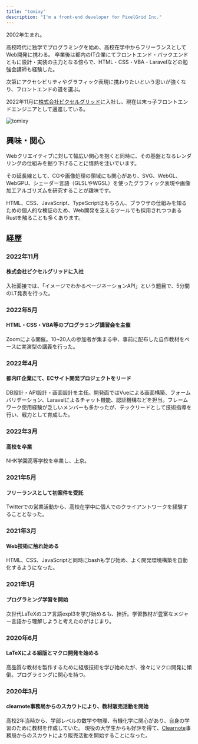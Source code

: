 ```yaml
---
title: "tomixy"
description: "I'm a front-end developer for PixelGrid Inc."
---
```




<RenewalAlert />

<Prose grid={false}>

<div class="text-lg leading-loose px-[calc(2vw*2.5)]">
  2002年生まれ。
  
  高校時代に独学でプログラミングを始め、高校在学中からフリーランスとしてWeb開発に携わる。
  卒業後は都内のIT企業にてフロントエンド・バックエンドともに設計・実装の主力となる傍らで、HTML・CSS・VBA・Laravelなどの勉強会講師も経験した。

  次第にアクセシビリティやグラフィック表現に携わりたいという思いが強くなり、フロントエンドの道を選ぶ。

  2022年11月に[株式会社ピクセルグリッド](https://www.pxgrid.com/)に入社し、現在は末っ子フロントエンドエンジニアとして邁進している。

  <div class="author w-fit mx-auto">
    <Image src={img_tomixy} alt="tomixy" style="max-width: 160px;" />
  </div>
</div>

</Prose>

<Prose>

## 興味・関心

Webクリエイティブに対して幅広い関心を抱くと同時に、その基盤となるレンダリングの仕組みを掘り下げることに情熱を注いでいます。

その延長線として、CGや画像処理の領域にも関心があり、SVG、WebGL、WebGPU、シェーダー言語（GLSLやWGSL）を使ったグラフィック表現や画像加工アルゴリズムを研究することが趣味です。

HTML、CSS、JavaScript、TypeScriptはもちろん、ブラウザの仕組みを知るための個人的な検証のため、Web開発を支えるツールでも採用されつつあるRustを触ることも多くあります。

</Prose>

<Prose fill={false}>

## 経歴

### 2022年11月

#### 株式会社ピクセルグリッドに入社

入社面接では、「イメージでわかるページネーションAPI」という題目で、5分間のLT発表を行った。

### 2022年5月

#### HTML・CSS・VBA等のプログラミング講習会を主催

Zoomによる開催。10~20人の参加者が集まる中、事前に配布した自作教材をベースに実演型の講義を行った。

### 2022年4月

#### 都内IT企業にて、ECサイト開発プロジェクトをリード

DB設計・API設計・画面設計を主任。開発面ではVueによる画面構築、フォームバリデーション、Laravelによるチャット機能、認証機構などを担当。フレームワーク使用経験が乏しいメンバーも多かったが、テックリードとして技術指導を行い、戦力として育成した。

### 2022年3月

#### 高校を卒業

NHK学園高等学校を卒業し、上京。

### 2021年5月

#### フリーランスとして初案件を受託

Twitterでの営業活動から、高校在学中に個人でのクライアントワークを経験することとなった。

### 2021年3月

#### Web技術に触れ始める

HTML、CSS、JavaScriptと同時にbashも学び始め、よく開発環境構築を自動化するようになった。

### 2021年1月

#### プログラミング学習を開始

次世代LaTeXのコア言語expl3を学び始めるも、挫折。学習教材が豊富なメジャー言語から理解しようと考えたのがはじまり。

### 2020年6月

#### LaTeXによる組版とマクロ開発を始める

高品質な教材を製作するために組版技術を学び始めたが、徐々にマクロ開発に傾倒。プログラミングに関心を持つ。

### 2020年3月

#### clearnote事務局からのスカウトにより、教材販売活動を開始

高校2年当時から、学部レベルの数学や物理、有機化学に関心があり、自身の学習のために教材を作成していた。
現役の大学生からも好評を得て、[Clearnote](https://www.clearnotebooks.com/ja/authors/2541851)事務局からのスカウトにより販売活動を開始することになった。

</Prose>
